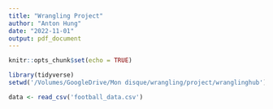 ```yaml
---
title: "Wrangling Project"
author: "Anton Hung"
date: "2022-11-01"
output: pdf_document
---
```


```r
knitr::opts_chunk$set(echo = TRUE)
```

```r
library(tidyverse)
setwd('/Volumes/GoogleDrive/Mon disque/wrangling/project/wranglinghub')

data <- read_csv('football_data.csv')
```

